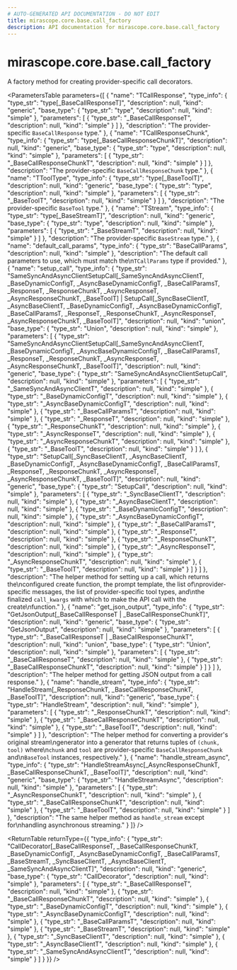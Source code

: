 ```yaml
---
# AUTO-GENERATED API DOCUMENTATION - DO NOT EDIT
title: mirascope.core.base.call_factory
description: API documentation for mirascope.core.base.call_factory
---
```


# mirascope.core.base.call_factory

<ApiType type="Function" />

A factory method for creating provider-specific call decorators.

<ParametersTable
  parameters={[
  {
    "name": "TCallResponse",
    "type_info": {
      "type_str": "type[_BaseCallResponseT]",
      "description": null,
      "kind": "generic",
      "base_type": {
        "type_str": "type",
        "description": null,
        "kind": "simple"
      },
      "parameters": [
        {
          "type_str": "_BaseCallResponseT",
          "description": null,
          "kind": "simple"
        }
      ]
    },
    "description": "The provider-specific `BaseCallResponse` type."
  },
  {
    "name": "TCallResponseChunk",
    "type_info": {
      "type_str": "type[_BaseCallResponseChunkT]",
      "description": null,
      "kind": "generic",
      "base_type": {
        "type_str": "type",
        "description": null,
        "kind": "simple"
      },
      "parameters": [
        {
          "type_str": "_BaseCallResponseChunkT",
          "description": null,
          "kind": "simple"
        }
      ]
    },
    "description": "The provider-specific `BaseCallResponseChunk` type."
  },
  {
    "name": "TToolType",
    "type_info": {
      "type_str": "type[_BaseToolT]",
      "description": null,
      "kind": "generic",
      "base_type": {
        "type_str": "type",
        "description": null,
        "kind": "simple"
      },
      "parameters": [
        {
          "type_str": "_BaseToolT",
          "description": null,
          "kind": "simple"
        }
      ]
    },
    "description": "The provider-specific `BaseTool` type."
  },
  {
    "name": "TStream",
    "type_info": {
      "type_str": "type[_BaseStreamT]",
      "description": null,
      "kind": "generic",
      "base_type": {
        "type_str": "type",
        "description": null,
        "kind": "simple"
      },
      "parameters": [
        {
          "type_str": "_BaseStreamT",
          "description": null,
          "kind": "simple"
        }
      ]
    },
    "description": "The provider-specific `BaseStream` type."
  },
  {
    "name": "default_call_params",
    "type_info": {
      "type_str": "BaseCallParams",
      "description": null,
      "kind": "simple"
    },
    "description": "The default call parameters to use, which must match the\n`TCallParams` type if provided."
  },
  {
    "name": "setup_call",
    "type_info": {
      "type_str": "SameSyncAndAsyncClientSetupCall[_SameSyncAndAsyncClientT, _BaseDynamicConfigT, _AsyncBaseDynamicConfigT, _BaseCallParamsT, _ResponseT, _ResponseChunkT, _AsyncResponseT, _AsyncResponseChunkT, _BaseToolT] | SetupCall[_SyncBaseClientT, _AsyncBaseClientT, _BaseDynamicConfigT, _AsyncBaseDynamicConfigT, _BaseCallParamsT, _ResponseT, _ResponseChunkT, _AsyncResponseT, _AsyncResponseChunkT, _BaseToolT]",
      "description": null,
      "kind": "union",
      "base_type": {
        "type_str": "Union",
        "description": null,
        "kind": "simple"
      },
      "parameters": [
        {
          "type_str": "SameSyncAndAsyncClientSetupCall[_SameSyncAndAsyncClientT, _BaseDynamicConfigT, _AsyncBaseDynamicConfigT, _BaseCallParamsT, _ResponseT, _ResponseChunkT, _AsyncResponseT, _AsyncResponseChunkT, _BaseToolT]",
          "description": null,
          "kind": "generic",
          "base_type": {
            "type_str": "SameSyncAndAsyncClientSetupCall",
            "description": null,
            "kind": "simple"
          },
          "parameters": [
            {
              "type_str": "_SameSyncAndAsyncClientT",
              "description": null,
              "kind": "simple"
            },
            {
              "type_str": "_BaseDynamicConfigT",
              "description": null,
              "kind": "simple"
            },
            {
              "type_str": "_AsyncBaseDynamicConfigT",
              "description": null,
              "kind": "simple"
            },
            {
              "type_str": "_BaseCallParamsT",
              "description": null,
              "kind": "simple"
            },
            {
              "type_str": "_ResponseT",
              "description": null,
              "kind": "simple"
            },
            {
              "type_str": "_ResponseChunkT",
              "description": null,
              "kind": "simple"
            },
            {
              "type_str": "_AsyncResponseT",
              "description": null,
              "kind": "simple"
            },
            {
              "type_str": "_AsyncResponseChunkT",
              "description": null,
              "kind": "simple"
            },
            {
              "type_str": "_BaseToolT",
              "description": null,
              "kind": "simple"
            }
          ]
        },
        {
          "type_str": "SetupCall[_SyncBaseClientT, _AsyncBaseClientT, _BaseDynamicConfigT, _AsyncBaseDynamicConfigT, _BaseCallParamsT, _ResponseT, _ResponseChunkT, _AsyncResponseT, _AsyncResponseChunkT, _BaseToolT]",
          "description": null,
          "kind": "generic",
          "base_type": {
            "type_str": "SetupCall",
            "description": null,
            "kind": "simple"
          },
          "parameters": [
            {
              "type_str": "_SyncBaseClientT",
              "description": null,
              "kind": "simple"
            },
            {
              "type_str": "_AsyncBaseClientT",
              "description": null,
              "kind": "simple"
            },
            {
              "type_str": "_BaseDynamicConfigT",
              "description": null,
              "kind": "simple"
            },
            {
              "type_str": "_AsyncBaseDynamicConfigT",
              "description": null,
              "kind": "simple"
            },
            {
              "type_str": "_BaseCallParamsT",
              "description": null,
              "kind": "simple"
            },
            {
              "type_str": "_ResponseT",
              "description": null,
              "kind": "simple"
            },
            {
              "type_str": "_ResponseChunkT",
              "description": null,
              "kind": "simple"
            },
            {
              "type_str": "_AsyncResponseT",
              "description": null,
              "kind": "simple"
            },
            {
              "type_str": "_AsyncResponseChunkT",
              "description": null,
              "kind": "simple"
            },
            {
              "type_str": "_BaseToolT",
              "description": null,
              "kind": "simple"
            }
          ]
        }
      ]
    },
    "description": "The helper method for setting up a call, which returns the\nconfigured create function, the prompt template, the list of\nprovider-specific messages, the list of provider-specific tool types, and\nthe finalized `call_kwargs` with which to make the API call with the create\nfunction."
  },
  {
    "name": "get_json_output",
    "type_info": {
      "type_str": "GetJsonOutput[_BaseCallResponseT | _BaseCallResponseChunkT]",
      "description": null,
      "kind": "generic",
      "base_type": {
        "type_str": "GetJsonOutput",
        "description": null,
        "kind": "simple"
      },
      "parameters": [
        {
          "type_str": "_BaseCallResponseT | _BaseCallResponseChunkT",
          "description": null,
          "kind": "union",
          "base_type": {
            "type_str": "Union",
            "description": null,
            "kind": "simple"
          },
          "parameters": [
            {
              "type_str": "_BaseCallResponseT",
              "description": null,
              "kind": "simple"
            },
            {
              "type_str": "_BaseCallResponseChunkT",
              "description": null,
              "kind": "simple"
            }
          ]
        }
      ]
    },
    "description": "The helper method for getting JSON output from a call response."
  },
  {
    "name": "handle_stream",
    "type_info": {
      "type_str": "HandleStream[_ResponseChunkT, _BaseCallResponseChunkT, _BaseToolT]",
      "description": null,
      "kind": "generic",
      "base_type": {
        "type_str": "HandleStream",
        "description": null,
        "kind": "simple"
      },
      "parameters": [
        {
          "type_str": "_ResponseChunkT",
          "description": null,
          "kind": "simple"
        },
        {
          "type_str": "_BaseCallResponseChunkT",
          "description": null,
          "kind": "simple"
        },
        {
          "type_str": "_BaseToolT",
          "description": null,
          "kind": "simple"
        }
      ]
    },
    "description": "The helper method for converting a provider's original stream\ngenerator into a generator that returns tuples of `(chunk, tool)` where\n`chunk` and `tool` are provider-specific `BaseCallResponseChunk` and\n`BaseTool` instances, respectively."
  },
  {
    "name": "handle_stream_async",
    "type_info": {
      "type_str": "HandleStreamAsync[_AsyncResponseChunkT, _BaseCallResponseChunkT, _BaseToolT]",
      "description": null,
      "kind": "generic",
      "base_type": {
        "type_str": "HandleStreamAsync",
        "description": null,
        "kind": "simple"
      },
      "parameters": [
        {
          "type_str": "_AsyncResponseChunkT",
          "description": null,
          "kind": "simple"
        },
        {
          "type_str": "_BaseCallResponseChunkT",
          "description": null,
          "kind": "simple"
        },
        {
          "type_str": "_BaseToolT",
          "description": null,
          "kind": "simple"
        }
      ]
    },
    "description": "The same helper method as `handle_stream` except for\nhandling asynchronous streaming."
  }
]}
/>

<ReturnTable
  returnType={{
  "type_info": {
    "type_str": "CallDecorator[_BaseCallResponseT, _BaseCallResponseChunkT, _BaseDynamicConfigT, _AsyncBaseDynamicConfigT, _BaseCallParamsT, _BaseStreamT, _SyncBaseClientT, _AsyncBaseClientT, _SameSyncAndAsyncClientT]",
    "description": null,
    "kind": "generic",
    "base_type": {
      "type_str": "CallDecorator",
      "description": null,
      "kind": "simple"
    },
    "parameters": [
      {
        "type_str": "_BaseCallResponseT",
        "description": null,
        "kind": "simple"
      },
      {
        "type_str": "_BaseCallResponseChunkT",
        "description": null,
        "kind": "simple"
      },
      {
        "type_str": "_BaseDynamicConfigT",
        "description": null,
        "kind": "simple"
      },
      {
        "type_str": "_AsyncBaseDynamicConfigT",
        "description": null,
        "kind": "simple"
      },
      {
        "type_str": "_BaseCallParamsT",
        "description": null,
        "kind": "simple"
      },
      {
        "type_str": "_BaseStreamT",
        "description": null,
        "kind": "simple"
      },
      {
        "type_str": "_SyncBaseClientT",
        "description": null,
        "kind": "simple"
      },
      {
        "type_str": "_AsyncBaseClientT",
        "description": null,
        "kind": "simple"
      },
      {
        "type_str": "_SameSyncAndAsyncClientT",
        "description": null,
        "kind": "simple"
      }
    ]
  }
}}
/>


